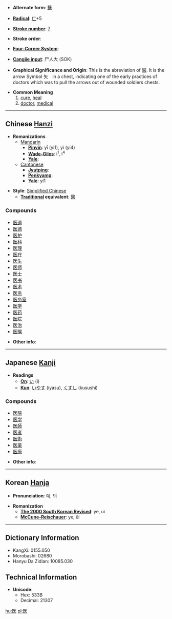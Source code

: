 * '''Alternate form''': [[醫]]

* '''[[Wiktionary:Chinese radical index| Radical]]''': [[Wiktionary:Chinese radical index 匸|匸]]+5

* '''[[Wiktionary:Chinese total strokes index|Stroke number]]''': [[Wiktionary:Chinese total strokes index 7|7]]

* '''Stroke order''': 

* '''[[Wiktionary:Chinese four corner index|Four-Corner System]]''': 

* '''[[Wiktionary:Chinese Cangjie index|Cangjie input]]''': 尸人大 (SOK)

* '''Graphical Significance and Origin''': This is the abreviation of [[醫]]. It is the arrow Symbol 矢　in a chest, indicating one of the early practices of doctors which was to pull the arrows out of wounded soldiers chests.

* '''Common Meaning'''
*#[[cure]], [[heal]]
*# [[doctor]], [[medical]]

----

== Chinese [[Hanzi]] ==

* '''Romanizations'''
** [[Mandarin]]
*** '''[[Pinyin]]''': yī (yi1), yì (yi4)
*** '''[[Wade-Giles]]''': i<sup>1</sup>, i<sup>4</sup>
*** '''[[Yale]]''': 
**[[Cantonese]]
***'''[[Jyutping]]''':
***'''[[Penkyamp]]''': 
***'''[[Yale]]''': yi1

* '''Style''': [[Simplified Chinese]] 
** '''[[Traditional Chinese|Traditional]] equivalent''': [[醫]]

===Compounds===
*[[医道]]
*[[医德]]
*[[医护]]
*[[医科]]
*[[医理]]
*[[医疗]]
*[[医生]]
*[[医师]]
*[[医士]]
*[[医书]]
*[[医术]]
*[[医务]]
*[[医务室]]
*[[医学]]
*[[医药]]
*[[医院]]
*[[医治]]
*[[医嘱]]

* '''Other info''': 

----

== Japanese [[Kanji]] ==

* '''Readings'''
** '''[[On]]''': [[い]] (i)
** '''[[Kun]]''': [[いやす]] (iyasu), [[くすし]] (kusushi)

===Compounds===
*[[医院]]
*[[医学]]
*[[医師]]
*[[医者]]
*[[医術]]
*[[医薬]]
*[[医療]]

* '''Other info''':  

----

== Korean [[Hanja]] ==

* '''Pronunciation''': 예, 의

* '''Romanization'''
** '''[[The 2000 South Korean Revised Romanization|The 2000 South Korean Revised]]''': ye, ui
** '''[[McCune-Reischauer]]''': ye, ŭi

----

== Dictionary Information ==

* KangXi: 0155.050
* Morobashi: 02680
* Hanyu Da Zidian: 10085.030

== Technical Information ==

* '''Unicode''':
** Hex: 533B
** Decimal: 21307

[[hu:医]]
[[pl:医]]